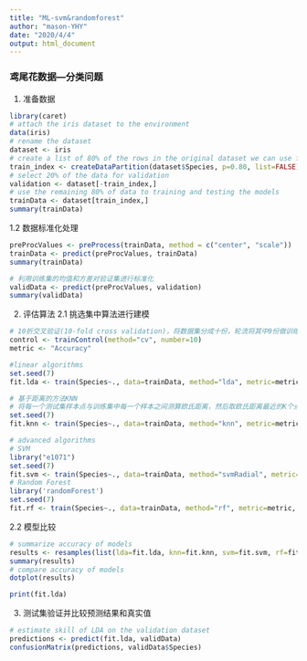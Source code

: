 ```yaml
---
title: "ML-svm&randomforest"
author: "mason-YHY"
date: "2020/4/4"
output: html_document
---
```


### 鸢尾花数据---分类问题
1. 准备数据

```r
library(caret)
# attach the iris dataset to the environment
data(iris)
# rename the dataset
dataset <- iris
# create a list of 80% of the rows in the original dataset we can use for training
train_index <- createDataPartition(dataset$Species, p=0.80, list=FALSE)
# select 20% of the data for validation
validation <- dataset[-train_index,]
# use the remaining 80% of data to training and testing the models
trainData <- dataset[train_index,]
summary(trainData)
```

1.2 数据标准化处理
```r
preProcValues <- preProcess(trainData, method = c("center", "scale"))
trainData <- predict(preProcValues, trainData)
summary(trainData)

# 利用训练集的均值和方差对验证集进行标准化
validData <- predict(preProcValues, validation)
summary(validData)
```

2. 评估算法
2.1 挑选集中算法进行建模
```r
# 10折交叉验证(10-fold cross validation)，将数据集分成十份，轮流将其中9份做训练1份做验证，10次的结果的均值作为对算法精度的估计
control <- trainControl(method="cv", number=10)
metric <- "Accuracy"

#linear algorithms
set.seed(7)
fit.lda <- train(Species~., data=trainData, method="lda", metric=metric, trControl=control)

# 基于距离的方法KNN
# 将每一个测试集样本点与训练集中每一个样本之间测算欧氏距离，然后取欧氏距离最近的K个点（k是可以人为划定的近邻取舍个数，K的确定会影响算法结果），并统计这K个训练集样本点所属类别频数，将其中频数最高的所属类别化为该测试样本点的预测类别。
set.seed(7)
fit.knn <- train(Species~., data=trainData, method="knn", metric=metric, trControl=control)

# advanced algorithms
# SVM
library("e1071")
set.seed(7)
fit.svm <- train(Species~., data=trainData, method="svmRadial", metric=metric, trControl=control)
# Random Forest
library('randomForest')
set.seed(7)
fit.rf <- train(Species~., data=trainData, method="rf", metric=metric, trControl=control)
```

2.2 模型比较
```r
# summarize accuracy of models
results <- resamples(list(lda=fit.lda, knn=fit.knn, svm=fit.svm, rf=fit.rf))
summary(results)
# compare accuracy of models
dotplot(results)

print(fit.lda)
```


3. 测试集验证并比较预测结果和真实值
```r
# estimate skill of LDA on the validation dataset
predictions <- predict(fit.lda, validData)
confusionMatrix(predictions, validData$Species)
```

